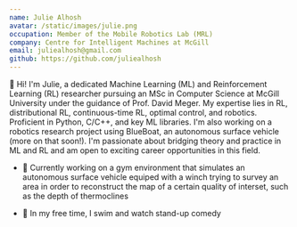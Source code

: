 ```yaml
---
name: Julie Alhosh
avatar: /static/images/julie.png
occupation: Member of the Mobile Robotics Lab (MRL)
company: Centre for Intelligent Machines at McGill
email: juliealhosh@gmail.com
github: https://github.com/juliealhosh
---
```


👋 Hi! I'm Julie, a dedicated Machine Learning (ML) and Reinforcement Learning (RL) researcher pursuing an MSc in Computer Science at McGill University under the guidance of Prof. David Meger. My expertise lies in RL, distributional RL, continuous-time RL, optimal control, and robotics. Proficient in Python, C/C++, and key ML libraries. I'm also working on a robotics research project using BlueBoat, an autonomous surface vehicle (more on that soon!). I'm passionate about bridging theory and practice in ML and RL and am open to exciting career opportunities in this field.

- 🚀 Currently working on a gym environment that simulates an autonomous surface vehicle equiped with a winch trying to survey an area in order to reconstruct the map of a certain quality of interset, such as the depth of thermoclines

- 💬 In my free time, I swim and watch stand-up comedy
